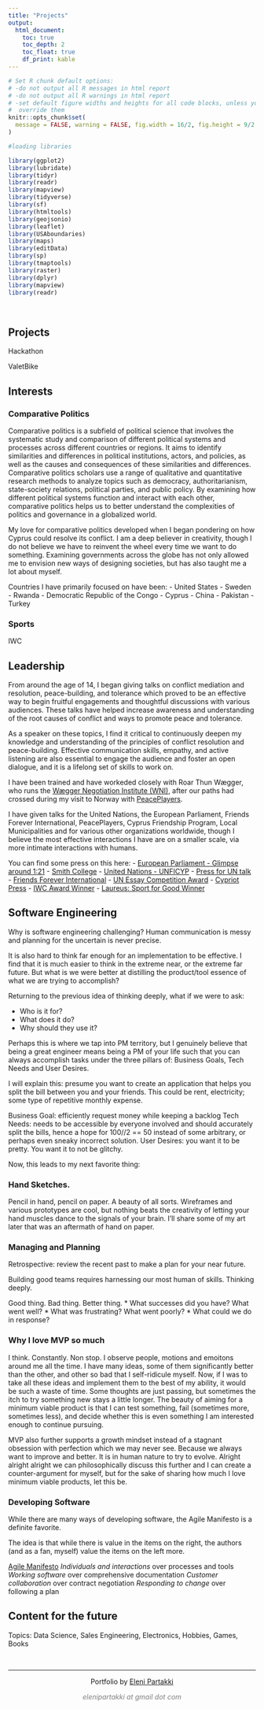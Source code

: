```yaml
---
title: "Projects"
output:
  html_document:
    toc: true
    toc_depth: 2
    toc_float: true
    df_print: kable
---
```

```r
# Set R chunk default options:
# -do not output all R messages in html report
# -do not output all R warnings in html report
# -set default figure widths and heights for all code blocks, unless you 
#  override them
knitr::opts_chunk$set(
  message = FALSE, warning = FALSE, fig.width = 16/2, fig.height = 9/2
)
```
```r
#loading libraries

library(ggplot2)
library(lubridate)
library(tidyr)
library(readr)
library(mapview)
library(tidyverse)
library(sf)
library(htmltools)
library(geojsonio)
library(leaflet)
library(USAboundaries)
library(maps)
library(editData)
library(sp)
library(tmaptools)
library(raster)
library(dplyr)
library(mapview)
library(readr)
```

<p>&nbsp;</p>

## Projects

Hackathon

ValetBike



## Interests

### Comparative Politics

Comparative politics is a subfield of political science that involves the systematic study and comparison of different political systems and processes across different countries or regions. It aims to identify similarities and differences in political institutions, actors, and policies, as well as the causes and consequences of these similarities and differences. Comparative politics scholars use a range of qualitative and quantitative research methods to analyze topics such as democracy, authoritarianism, state-society relations, political parties, and public policy. By examining how different political systems function and interact with each other, comparative politics helps us to better understand the complexities of politics and governance in a globalized world.

My love for comparative politics developed when I began pondering on how Cyprus could resolve its conflict. I am a deep believer in creativity, though I do not believe we have to reinvent the wheel every time we want to do something. Examining governments across the globe has not only allowed me to envision new ways of designing societies, but has also taught me a lot about myself.

Countries I have primarily focused on have been:
- United States
- Sweden
- Rwanda
- Democratic Republic of the Congo
- Cyprus
- China
- Pakistan
- Turkey


### Sports

IWC


## Leadership

From around the age of 14, I began giving talks on conflict mediation and resolution, peace-building, and tolerance which proved to be an effective way to begin fruitful engagements and thoughtful discussions with various audiences. These talks have helped increase awareness and understanding of the root causes of conflict and ways to promote peace and tolerance.

As a speaker on these topics, I find it critical to continuously deepen my knowledge and understanding of the principles of conflict resolution and peace-building. Effective communication skills, empathy, and active listening are also essential to engage the audience and foster an open dialogue, and it is a lifelong set of skills to work on.

I have been trained and have workeded closely with Roar Thun Wægger, who runs the [Wægger Negotiation Institute (WNI)](https://wni.as/en/about-us/), after our paths had crossed during my visit to Norway with [PeacePlayers](https://peaceplayers.org/).

I have given talks for the United Nations, the European Parliament, Friends Forever International, PeacePlayers, Cyprus Friendship Program, Local Municipalities and for various other organizations worldwide, though I believe the most effective interactions I have are on a smaller scale, via more intimate interactions with humans.


You can find some press on this here:
- [European Parliament - Glimpse around 1:21](https://www.youtube.com/watch?v=VCZkTYPJC3Y&ab_channel=Parlementeurop%C3%A9enStrasbourg-Euroscola)
- [Smith College](https://www.youtube.com/watch?v=tYnTj6l8mTc&t=60s&ab_channel=SmithCollege)
- [United Nations - UNFICYP](https://unficyp.unmissions.org/sites/default/files/bb-veterans.pdf)
- [Press for UN talk](https://www.parikiaki.com/2015/09/supporting-a-cyprus-settlement-remains-priority-says-unficyps-force-commander/)
- [Friends Forever International](https://www.facebook.com/events/702743973476539/)
- [UN Essay Competition Award](https://unficyp.unmissions.org/sites/default/files/bb-peaceplayers_0.pdf)
- [Cypriot Press](https://www.ant1live.com/arheio/256348_i-16hroni-eleni-partakki-poy-timise-tin-kypro)
- [IWC Award Winner](https://www.iwc.com/en/articles/news-and-events/basketball-for-unity.html)
- [Laureus: Sport for Good Winner](https://www.laureus.com/news/time-for-sport)


## Software Engineering

Why is software engineering challenging?
Human communication is messy and planning for the uncertain is never precise.

It is also hard to think far enough for an implementation to be effective. I find that it is much easier to think in the extreme near, or the extreme far future. But what is we were better at distilling the product/tool essence of what we are trying to accomplish?

Returning to the previous idea of thinking deeply, what if we were to ask:

* Who is it for?
* What does it do?
* Why should they use it?

Perhaps this is where we tap into PM territory, but I genuinely believe that being a great engineer means being a PM of your life such that you can always accomplish tasks under the three pillars of: Business Goals, Tech Needs and User Desires.

I will explain this: presume you want to create an application that helps you split the bill between you and your friends. This could be rent, electricity; some type of repetitive monthly expense. 

Business Goal: efficiently request money while keeping a backlog
Tech Needs: needs to be accessible by everyone involved and should accurately split the bills, hence a hope for 100//2 == 50 instead of some arbitrary, or perhaps even sneaky incorrect solution.
User Desires: you want it to be pretty. You want it to not be glitchy.

Now, this leads to my next favorite thing:

### Hand Sketches.

Pencil in hand, pencil on paper. A beauty of all sorts. Wireframes and various prototypes are cool, but nothing beats the creativity of letting your hand muscles dance to the signals of your brain. I'll share some of my art later that was an aftermath of hand on paper.

### Managing and Planning

Retrospective: review the recent past to make a plan for your near future.

Building good teams requires harnessing our most human of skills. Thinking deeply.

Good thing. Bad thing. Better thing.
* What successes did you have? What went well? 
* What was frustrating? What went poorly?
* What could we do in response?


### Why I love MVP so much

I think. Constantly. Non stop. I observe people, motions and emoitons around me all the time. I have many ideas, some of them significantly better than the other, and other so bad that I self-ridicule myself. Now, if I was to take all these ideas and implement them to the best of my ability, it would be such a waste of time. Some thoughts are just passing, but sometimes the itch to try something new stays a little longer. The beauty of aiming for a minimum viable product is that I can test something, fail (sometimes more, sometimes less), and decide whether this is even something I am interested enough to continue pursuing.

MVP also further supports a growth mindset instead of a stagnant obsession with perfection which we may never see. Because we always want to improve and better. It is in human nature to try to evolve. Alright alright alright we can philosophically discuss this further and I can create a counter-argument for myself, but for the sake of sharing how much I love minimum viable products, let this be.

### Developing Software
While there are many ways of developing software, the Agile Manifesto is a definite favorite.

The idea is that while there is value in the items on the right, the authors (and as a fan, myself) value the items on the left more.

[Agile Manifesto](https://agilemanifesto.org/history.html)
*Individuals and interactions* over processes and tools
*Working software* over comprehensive documentation
*Customer collaboration* over contract negotiation
*Responding to change* over following a plan


## Content for the future

Topics: Data Science, Sales Engineering, Electronics, Hobbies, Games, Books



&nbsp;
<hr />
<p style="text-align: center;">Portfolio by <a href="https://github.com/epartakki/">Eleni Partakki</a></p>
<p style="text-align: center;"><span style="color: #808080;"><em>elenipartakki at gmail dot com</em></span></p>

<!-- Add icon library -->
<link rel="stylesheet" href="https://cdnjs.cloudflare.com/ajax/libs/font-awesome/4.7.0/css/font-awesome.min.css">

<!-- Add font awesome icons -->
<p style="text-align: center;">
    <a href="https://twitter.com/epartakki" class="fa fa-twitter"></a>
    <a href="https://www.linkedin.com/in/elenipartakki/" class="fa fa-linkedin"></a>
    <a href="https://github.com/epartakki" class="fa fa-github"></a>
    <a href="https://medium.com/@elenipartakki" class="fa fa-medium"></a>
</p>

&nbsp;


